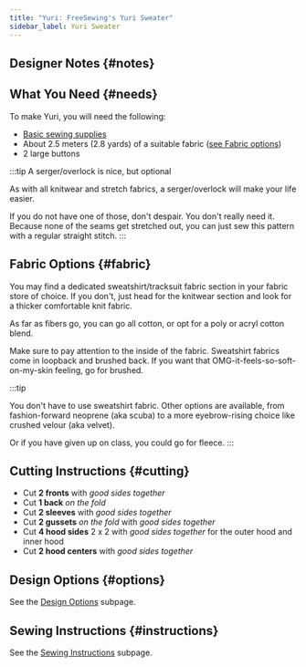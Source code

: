 ```yaml
---
title: "Yuri: FreeSewing's Yuri Sweater"
sidebar_label: Yuri Sweater
---
```



<DocusaurusDoc>
  <DesignInfo design="yuri" noDocsLink />
</DocusaurusDoc>

## Designer Notes {#notes}

<Notes />

## What You Need {#needs}

To make Yuri, you will need the following:

- [Basic sewing supplies](/docs/sewing/basic-sewing-supplies)
- About 2.5 meters (2.8 yards) of a suitable fabric ([see Fabric options](#fabric))
- 2 large buttons

:::tip A serger/overlock is nice, but optional

As with all knitwear and stretch fabrics, a serger/overlock will make your life
easier.

If you do not have one of those, don't despair. You don't really need it.
Because none of the seams get stretched out, you can just sew this pattern with
a regular straight stitch.
:::

## Fabric Options {#fabric}

You may find a dedicated sweatshirt/tracksuit fabric section in your fabric
store of choice. If you don't, just head for the knitwear section and look for
a thicker comfortable knit fabric.

As far as fibers go, you can go all cotton, or opt for a poly or acryl cotton
blend.

Make sure to pay attention to the inside of the fabric. Sweatshirt fabrics come
in loopback and brushed back. If you want that OMG-it-feels-so-soft-on-my-skin
feeling, go for brushed.

:::tip

You don't have to use sweatshirt fabric. Other options are available, from
fashion-forward neoprene (aka scuba) to a more eyebrow-rising choice like
crushed velour (aka velvet).

Or if you have given up on class, you could go for fleece.
:::

## Cutting Instructions {#cutting}

- Cut **2 fronts** with _good sides together_
- Cut **1 back** _on the fold_
- Cut **2 sleeves** with _good sides together_
- Cut **2 gussets** _on the fold_ with _good sides together_
- Cut **4 hood sides** 2 x 2 with _good sides together_ for the outer hood and inner hood
- Cut **2 hood centers** with _good sides together_

## Design Options {#options}

<MiniTip>See the [Design Options](/docs/designs/yuri/options/) subpage.</MiniTip>

## Sewing Instructions {#instructions}

<MiniTip>See the [Sewing Instructions](/docs/designs/yuri/instructions/) subpage.</MiniTip>
